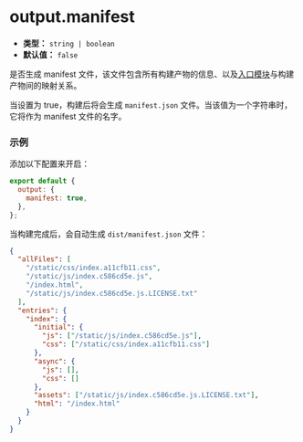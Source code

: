 # output.manifest

- **类型：** `string | boolean`
- **默认值：** `false`

是否生成 manifest 文件，该文件包含所有构建产物的信息、以及[入口模块](/config/source/entry)与构建产物间的映射关系。

当设置为 true，构建后将会生成 `manifest.json` 文件。当该值为一个字符串时，它将作为 manifest 文件的名字。

### 示例

添加以下配置来开启：

```js
export default {
  output: {
    manifest: true,
  },
};
```

当构建完成后，会自动生成 `dist/manifest.json` 文件：

```json
{
  "allFiles": [
    "/static/css/index.a11cfb11.css",
    "/static/js/index.c586cd5e.js",
    "/index.html",
    "/static/js/index.c586cd5e.js.LICENSE.txt"
  ],
  "entries": {
    "index": {
      "initial": {
        "js": ["/static/js/index.c586cd5e.js"],
        "css": ["/static/css/index.a11cfb11.css"]
      },
      "async": {
        "js": [],
        "css": []
      },
      "assets": ["/static/js/index.c586cd5e.js.LICENSE.txt"],
      "html": "/index.html"
    }
  }
}
```
